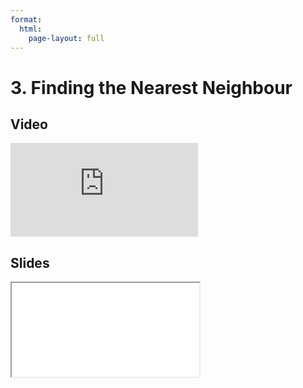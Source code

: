 ```yaml
---
format:
  html:
    page-layout: full
---
```


# 3. Finding the Nearest Neighbour

::: {.panel-tabset .nav-pills}

## Video

<iframe
    class="video"
    src="https://www.youtube.com/embed/aBpgJh0ikoA?start=682&end=1027&rel=0" 
    title="Module 4 Video - Finding the Nearest Neighbour"
    frameborder="0"
    allow="accelerometer; autoplay; clipboard-write; encrypted-media; gyroscope; picture-in-picture"
    allowfullscreen
></iframe>

## Slides

<iframe
    class="slide-deck"
    src="slides/module4_09.html"
></iframe>

:::
